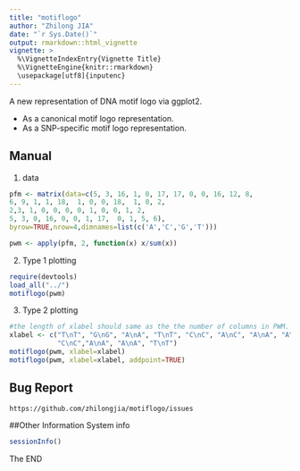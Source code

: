 ```yaml
---
title: "motiflogo"
author: "Zhilong JIA"
date: "`r Sys.Date()`"
output: rmarkdown::html_vignette
vignette: >
  %\VignetteIndexEntry{Vignette Title}
  %\VignetteEngine{knitr::rmarkdown}
  \usepackage[utf8]{inputenc}
---
```


A new representation of DNA motif logo via ggplot2. 

- As a canonical motif logo representation.
- As a SNP-specific motif logo representation.


## Manual

1. data
```r
pfm <- matrix(data=c(5, 3, 16, 1, 0, 17, 17, 0, 0, 16, 12, 8,
6, 9, 1, 1, 18,  1, 0, 0, 18,  1, 0, 2,
2,3, 1, 0, 0, 0, 0, 1, 0, 0, 1, 2,
5, 3, 0, 16, 0, 0, 1, 17,  0, 1, 5, 6), 
byrow=TRUE,nrow=4,dimnames=list(c('A','C','G','T')))

pwm <- apply(pfm, 2, function(x) x/sum(x))
```
2. Type 1 plotting
```r
require(devtools)
load_all("../")
motiflogo(pwm)
```

3. Type 2 plotting
```r
#the length of xlabel should same as the the number of columns in PWM.
xlabel <- c("T\nT", "G\nG", "A\nA", "T\nT", "C\nC", "A\nC", "A\nA", "A\nA", 
            "C\nC","A\nA", "A\nA", "T\nT")
motiflogo(pwm, xlabel=xlabel)
motiflogo(pwm, xlabel=xlabel, addpoint=TRUE)
```



## Bug Report
    https://github.com/zhilongjia/motiflogo/issues

##Other Information
System info
```r
sessionInfo()
```
The END


